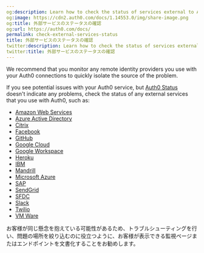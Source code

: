 ```yaml
---
og:description: Learn how to check the status of services external to Auth0.
og:image: https://cdn2.auth0.com/docs/1.14553.0/img/share-image.png
og:title: 外部サービスのステータスの確認
og:url: https://auth0.com/docs/
permalink: check-external-services-status
title: 外部サービスのステータスの確認
twitter:description: Learn how to check the status of services external to Auth0.
twitter:title: 外部サービスのステータスの確認
---
```


We recommend that you monitor any remote <Tooltip tip="Identity Provider (IdP): Service that stores and manages digital identities." cta="View Glossary" href="/docs/glossary?term=identity+providers">identity providers</Tooltip> you use with your Auth0 connections to quickly isolate the source of the problem.

If you see potential issues with your Auth0 service, but [Auth0 Status](https://status.auth0.com) doesn't indicate any problems, check the status of any external services that you use with Auth0, such as:

* [Amazon Web Services](https://status.aws.amazon.com/)
* [Azure Active Directory](https://azure.microsoft.com/en-us/status/)
* [Citrix](https://status.cloud.com/)
* [Facebook](https://developers.facebook.com/status/)
* [GitHub](https://status.github.com/)
* [Google Cloud](https://status.cloud.google.com/)
* [Google Workspace](https://www.google.com/appsstatus#hl=en&v=status)
* [Heroku](https://status.heroku.com/)
* [IBM](https://console.bluemix.net/status)
* [Mandrill](http://status.mandrillapp.com/)
* [Microsoft Azure](https://azure.microsoft.com/en-gb/status/)
* [SAP](https://www.sap.com/about/cloud-trust-center/cloud-service-status.html)
* [SendGrid](http://status.sendgrid.com/)
* [SFDC](https://status.salesforce.com/)
* [Slack](https://status.slack.com/)
* [Twilio](https://status.twilio.com/)
* [VM Ware](https://status.vmware-services.io/)

お客様が同じ懸念を抱えている可能性があるため、トラブルシューティングを行い、問題の場所を絞り込むのに役立つように、お客様が表示できる監視ページまたはエンドポイントを文書化することをお勧めします。